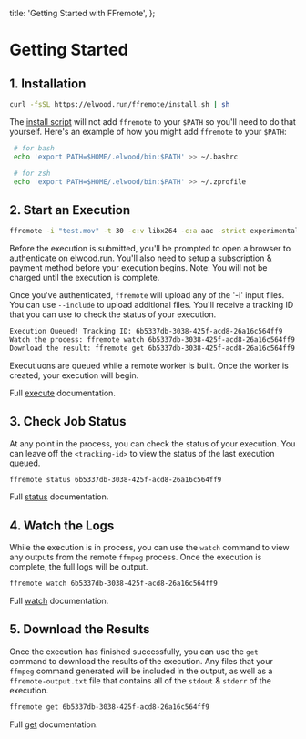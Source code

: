   title: 'Getting Started with FFremote',
};

# Getting Started

## 1. Installation

```bash
curl -fsSL https://elwood.run/ffremote/install.sh | sh
```

The [install script](https://github.com/elwood-software/run/blob/main/install-ffr.sh) will not add `ffremote` to your `$PATH` so you'll need to do that
yourself. Here's an example of how you might add `ffremote` to your `$PATH`:

```bash
 # for bash
 echo 'export PATH=$HOME/.elwood/bin:$PATH' >> ~/.bashrc

 # for zsh
 echo 'export PATH=$HOME/.elwood/bin:$PATH' >> ~/.zprofile
```

## 2. Start an Execution

```bash
ffremote -i "test.mov" -t 30 -c:v libx264 -c:a aac -strict experimental "test.mp4"
```

Before the execution is submitted, you'll be prompted to open a browser to
authenticate on <a href="https://elwood.run">elwood.run</a>. You'll also need to setup a subscription & payment
method before your execution begins. Note: You will not be charged until the execution is complete.

Once you've authenticated, `ffremote` will upload any of the '-i'
input files. You can use `--include` to upload additional files. You'll receive a tracking ID that you can use
to check the status of your execution.

```bash
Execution Queued! Tracking ID: 6b5337db-3038-425f-acd8-26a16c564ff9
Watch the process: ffremote watch 6b5337db-3038-425f-acd8-26a16c564ff9
Download the result: ffremote get 6b5337db-3038-425f-acd8-26a16c564ff9
```

Executiuons are queued while a remote worker is built. Once the worker is created,
your execution will begin.

Full [execute](/docs/ffremote/reference/cli/#execute) documentation.

## 3. Check Job Status

At any point in the process, you can check the status of your execution. You can leave off the `<tracking-id>` to view the status of the last execution queued.

```bash
ffremote status 6b5337db-3038-425f-acd8-26a16c564ff9
```

Full [status](/docs/ffremote/reference/cli/#status) documentation.

## 4. Watch the Logs

While the execution is in process, you can use the `watch` command to view any outputs from the remote `ffmpeg` process. Once the execution is complete, the full logs will be output.

```bash
ffremote watch 6b5337db-3038-425f-acd8-26a16c564ff9
```

Full [watch](/docs/ffremote/reference/cli/#watch) documentation.

## 5. Download the Results

Once the execution has finished successfully, you can use the `get` command to download the results of the execution. Any files that your `ffmpeg` command generated will be included in the output, as well as a `ffremote-output.txt` file that contains all of the `stdout` & `stderr` of the execution.

```bash
ffremote get 6b5337db-3038-425f-acd8-26a16c564ff9
```

Full [get](/docs/ffremote/reference/cli/#get) documentation.
